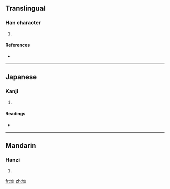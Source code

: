 ==Translingual==

===Han character===
{{Han char|rn=32|rad=土|as=04|sn=7|four=|canj=土心竹竹 (GPHH)}}

# {{defn|Han|sort=土04}}

====References====
* {{Han ref|kx=0224.210|dkj=04905|dj=0459.090|hdz=10425.030|uh=573D|ud=22333}}

----

==Japanese==

===Kanji===
{{ja-kanji|grade=|rs=土04}}

# {{defn|Japanese|sort=土04}}

====Readings====
* {{ja-readings|on=[[ぼつ]] (botsu), [[もち]] (mochi)|kun=[[うめる]] (umeru)}}

----

==Mandarin==

===Hanzi===
{{cmn-hanzi|pin=[[mò]] ([[mo4]])|wg=mo<sup>4</sup>}}

# {{defn|Mandarin|sort=土04}}

[[fr:圽]]
[[zh:圽]]